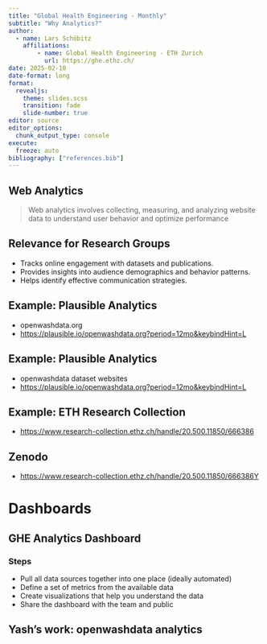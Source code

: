 ```yaml
---
title: "Global Health Engineering - Monthly"
subtitle: "Why Analytics?"
author: 
  - name: Lars Schöbitz
    affiliations:
        - name: Global Health Engineering - ETH Zurich
          url: https://ghe.ethz.ch/
date: 2025-02-10
date-format: long
format: 
  revealjs: 
    theme: slides.scss
    transition: fade
    slide-number: true
editor: source
editor_options: 
  chunk_output_type: console
execute:
  freeze: auto
bibliography: ["references.bib"]
---
```


## Web Analytics

> Web analytics involves collecting, measuring, and analyzing website data to understand user behavior and optimize performance

## Relevance for Research Groups

- Tracks online engagement with datasets and publications.
- Provides insights into audience demographics and behavior patterns.
- Helps identify effective communication strategies.

## Example: Plausible Analytics 

- openwashdata.org
- <https://plausible.io/openwashdata.org?period=12mo&keybindHint=L>

## Example: Plausible Analytics 

- openwashdata dataset websites
- <https://plausible.io/openwashdata.org?period=12mo&keybindHint=L>

## Example: ETH Research Collection

- <https://www.research-collection.ethz.ch/handle/20.500.11850/666386>

## Zenodo

- <https://www.research-collection.ethz.ch/handle/20.500.11850/666386Y>

# Dashboards

## GHE Analytics Dashboard

### Steps

- Pull all data sources together into one place (ideally automated)
- Define a set of metrics from the available data
- Create visualizations that help you understand the data
- Share the dashboard with the team and public

## Yash's work: openwashdata analytics

